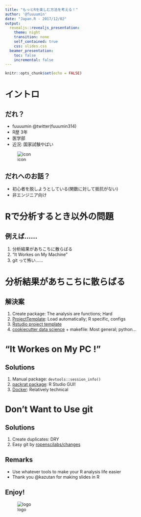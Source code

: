 ```yaml
---
title: "もっとRを楽しむ方法を考える！"
author: '@fuuuumin'
date: "Japan.R - 2017/12/02"
output:
  revealjs::revealjs_presentation:
    theme: night
    transition: none
    self_contained: true
    css: slides.css
  beamer_presentation:
    toc: false
    incremental: false
---
```


```r
knitr::opts_chunk$set(echo = FALSE)
```

# イントロ

## だれ？

<div class="column1">
- fuuuumin @twitter(fuuumin314)
- R歴 3年
- 医学部
- 近況: 国家試験やばい
</div>
<div class="column2">
![icon](img/user.jpeg)
</div>


## だれへのお話？
- 初心者を脱しようとしている(関数に対して抵抗がない)
- 非エンジニア向け

# Rで分析するとき以外の問題

## 例えば…… 
1. 分析結果があちこちに散らばる
1. "It Workes on My Machine"
1. git って怖い……

# 分析結果があちこちに散らばる

## 解決案
1. Create package: The analysis are functions; Hard
1. [ProjectTemplate](http://projecttemplate.net/index.html): Load automatically; R specific, configs
1. [Rstudio project template](https://rstudio.github.io/rstudio-extensions/rstudio_project_templates.html)
1. [cookiecutter data science](https://drivendata.github.io/cookiecutter-data-science/) + makefile: Most general; python...

# "It Workes on My PC !"

## Solutions
1. Manual package: `devtools::session_info()`
1. [packrat package](https://rstudio.github.io/packrat/): R Studio GUI! 
1. [Docker](https://github.com/rocker-org/rocker/wiki/Using-the-RStudio-image): Relatively technical

# Don't Want to Use git

## Solutions
1. Create duplicates: DRY 
1. Easy git by [ropenscilabs/changes](https://github.com/ropenscilabs/changes)

## Remarks
- Use whatever tools to make your R analysis life easier
- Thank you @kazutan for making slides in R 

## Enjoy! 
![logo](img/Rlogo.png)
